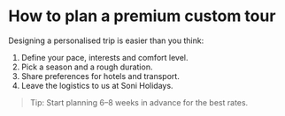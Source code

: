 
# How to plan a premium custom tour

Designing a personalised trip is easier than you think:

1. Define your pace, interests and comfort level.
2. Pick a season and a rough duration.
3. Share preferences for hotels and transport.
4. Leave the logistics to us at Soni Holidays.

> Tip: Start planning 6–8 weeks in advance for the best rates.